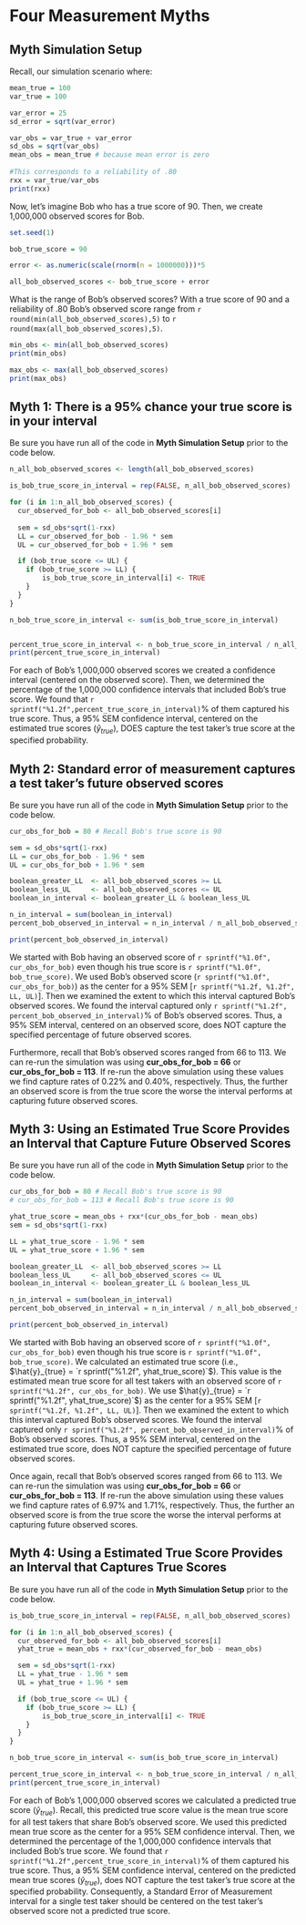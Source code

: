 # Four Measurement Myths

## Myth Simulation Setup

Recall, our simulation scenario where:

```r
mean_true = 100
var_true = 100

var_error = 25
sd_error = sqrt(var_error)

var_obs = var_true + var_error
sd_obs = sqrt(var_obs)
mean_obs = mean_true # because mean error is zero
  
#This corresponds to a reliability of .80 
rxx = var_true/var_obs
print(rxx)

```

Now, let's imagine Bob who has a true score of 90. Then, we create 1,000,000 observed scores for Bob.

```r
set.seed(1)

bob_true_score = 90

error <- as.numeric(scale(rnorm(n = 1000000)))*5

all_bob_observed_scores <- bob_true_score + error

```

What is the range of Bob's observed scores? With a true score of 90 and a reliability of .80 Bob's observed score range from `r round(min(all_bob_observed_scores),5)` to `r round(max(all_bob_observed_scores),5)`.

```r
min_obs <- min(all_bob_observed_scores)
print(min_obs)

max_obs <- max(all_bob_observed_scores)
print(max_obs)

```

## Myth 1: There is a 95% chance your true score is in your interval

Be sure you have run all of the code in **Myth Simulation Setup** prior to the code below.

```r
n_all_bob_observed_scores <- length(all_bob_observed_scores)

is_bob_true_score_in_interval = rep(FALSE, n_all_bob_observed_scores)

for (i in 1:n_all_bob_observed_scores) {
  cur_observed_for_bob <- all_bob_observed_scores[i]
  
  sem = sd_obs*sqrt(1-rxx)
  LL = cur_observed_for_bob - 1.96 * sem
  UL = cur_observed_for_bob + 1.96 * sem

  if (bob_true_score <= UL) {
    if (bob_true_score >= LL) {
        is_bob_true_score_in_interval[i] <- TRUE
    }
  }  
}

n_bob_true_score_in_interval <- sum(is_bob_true_score_in_interval)


percent_true_score_in_interval <- n_bob_true_score_in_interval / n_all_bob_observed_scores * 100
print(percent_true_score_in_interval)

```

For each of Bob's 1,000,000 observed scores we created a confidence interval (centered on the observed score). Then, we determined the percentage of the 1,000,000 confidence intervals that included Bob's true score. We found that `r sprintf("%1.2f",percent_true_score_in_interval)`% of them captured his true score. Thus, a 95% SEM confidence interval, centered on the estimated true scores ($\hat{y}_{true}$), DOES capture the test taker's true score at the specified probability.

## Myth 2: Standard error of measurement captures a test taker's future observed scores

Be sure you have run all of the code in **Myth Simulation Setup** prior to the code below.

```r
cur_obs_for_bob = 80 # Recall Bob's true score is 90

sem = sd_obs*sqrt(1-rxx)
LL = cur_obs_for_bob - 1.96 * sem
UL = cur_obs_for_bob + 1.96 * sem

boolean_greater_LL  <- all_bob_observed_scores >= LL
boolean_less_UL     <- all_bob_observed_scores <= UL
boolean_in_interval <- boolean_greater_LL & boolean_less_UL 

n_in_interval = sum(boolean_in_interval)
percent_bob_observed_in_interval = n_in_interval / n_all_bob_observed_scores * 100

print(percent_bob_observed_in_interval)
```

We started with Bob having an observed score of `r sprintf("%1.0f", cur_obs_for_bob)` even though his true score is `r sprintf("%1.0f", bob_true_score)`. We used Bob's observed score (`r sprintf("%1.0f", cur_obs_for_bob)`) as the center for a 95% SEM \[`r sprintf("%1.2f, %1.2f", LL, UL)`\]. Then we examined the extent to which this interval captured Bob's observed scores. We found the interval captured only `r sprintf("%1.2f", percent_bob_observed_in_interval)`% of Bob's observed scores. Thus, a 95% SEM interval, centered on an observed score, does NOT capture the specified percentage of future observed scores.

Furthermore, recall that Bob's observed scores ranged from 66 to 113. We can re-run the simulation was using **cur_obs_for_bob = 66** or **cur_obs_for_bob = 113**. If re-run the above simulation using these values we find capture rates of 0.22% and 0.40%, respectively. Thus, the further an observed score is from the true score the worse the interval performs at capturing future observed scores.

## Myth 3: Using an Estimated True Score Provides an Interval that Capture Future Observed Scores

Be sure you have run all of the code in **Myth Simulation Setup** prior to the code below.

```r
cur_obs_for_bob = 80 # Recall Bob's true score is 90
# cur_obs_for_bob = 113 # Recall Bob's true score is 90

yhat_true_score = mean_obs + rxx*(cur_obs_for_bob - mean_obs)
sem = sd_obs*sqrt(1-rxx)

LL = yhat_true_score - 1.96 * sem
UL = yhat_true_score + 1.96 * sem

boolean_greater_LL  <- all_bob_observed_scores >= LL
boolean_less_UL     <- all_bob_observed_scores <= UL
boolean_in_interval <- boolean_greater_LL & boolean_less_UL 

n_in_interval = sum(boolean_in_interval)
percent_bob_observed_in_interval = n_in_interval / n_all_bob_observed_scores * 100

print(percent_bob_observed_in_interval)

```

We started with Bob having an observed score of `r sprintf("%1.0f", cur_obs_for_bob)` even though his true score is `r sprintf("%1.0f", bob_true_score)`. We calculated an estimated true score (i.e., $\hat{y}_{true} = `r sprintf("%1.2f", yhat_true_score)`$). This value is the estimated mean true score for all test takers with an observed score of `r sprintf("%1.2f", cur_obs_for_bob)`. We use $\hat{y}_{true} =  `r sprintf("%1.2f", yhat_true_score)`$) as the center for a 95% SEM \[`r sprintf("%1.2f, %1.2f", LL, UL)`\]. Then we examined the extent to which this interval captured Bob's observed scores. We found the interval captured only `r sprintf("%1.2f", percent_bob_observed_in_interval)`% of Bob's observed scores. Thus, a 95% SEM interval, centered on the estimated true score, does NOT capture the specified percentage of future observed scores.

Once again, recall that Bob's observed scores ranged from 66 to 113. We can re-run the simulation was using **cur_obs_for_bob = 66** or **cur_obs_for_bob = 113**. If re-run the above simulation using these values we find capture rates of 6.97% and 1.71%, respectively. Thus, the further an observed score is from the true score the worse the interval performs at capturing future observed scores.

## Myth 4: Using a Estimated True Score Provides an Interval that Captures True Scores

Be sure you have run all of the code in **Myth Simulation Setup** prior to the code below.

```r
is_bob_true_score_in_interval = rep(FALSE, n_all_bob_observed_scores)

for (i in 1:n_all_bob_observed_scores) {
  cur_observed_for_bob <- all_bob_observed_scores[i]
  yhat_true = mean_obs + rxx*(cur_observed_for_bob - mean_obs)

  sem = sd_obs*sqrt(1-rxx)
  LL = yhat_true - 1.96 * sem
  UL = yhat_true + 1.96 * sem

  if (bob_true_score <= UL) {
    if (bob_true_score >= LL) {
        is_bob_true_score_in_interval[i] <- TRUE
    }
  }  
}

n_bob_true_score_in_interval <- sum(is_bob_true_score_in_interval)

percent_true_score_in_interval <- n_bob_true_score_in_interval / n_all_bob_observed_scores * 100
print(percent_true_score_in_interval)

```

For each of Bob's 1,000,000 observed scores we calculated a predicted true score ($\hat{y}_{true}$). Recall, this predicted true score value is the mean true score for all test takers that share Bob's observed score. We used this predicted mean true score as the center for a 95% SEM confidence interval. Then, we determined the percentage of the 1,000,000 confidence intervals that included Bob's true score. We found that `r sprintf("%1.2f",percent_true_score_in_interval)`% of them captured his true score. Thus, a 95% SEM confidence interval, centered on the predicted mean true scores ($\hat{y}_{true}$), does NOT capture the test taker's true score at the specified probability. Consequently, a Standard Error of Measurement interval for a single test taker should be centered on the test taker's observed score not a predicted true score.
